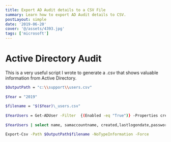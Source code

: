 ```yaml
---
title: Export AD Audit details to a CSV File
summary: Learn how to export AD Audit details to CSV.
postLayout: simple
date: '2019-06-20'
cover: '@/assets/4393.jpg'
tags: ['microsoft']
---
```

# Active Directory Audit

This is a very useful script I wrote to generate a .csv that shows valuable information from Active Directory.

```bash
$OutputPath = "c:\\support\\users.csv"  
  
$Year = "2019"  
  
$filename = "$($Year)\_users.csv"  
  
$YearUsers = Get-ADUser -Filter  {(Enabled -eq "True")} -Properties created, lastlogondate,passwordlastset,passwordneverexpires  
  
$YearUsers | select name, samaccountname, created,lastlogondate,passwordlastset,passwordneverexpires |  

Export-Csv -Path $OutputPath$filename -NoTypeInformation -Force